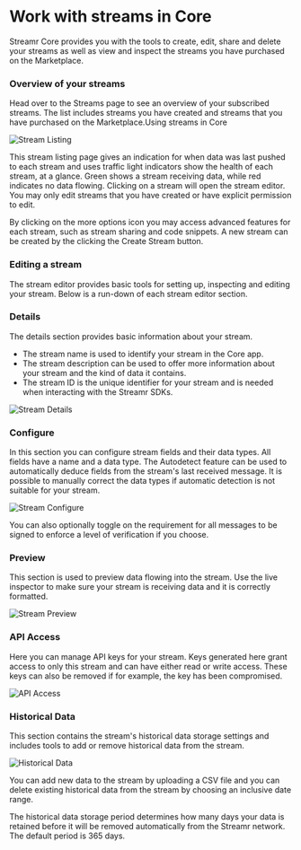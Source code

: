 



# Work with streams in Core
Streamr Core provides you with the tools to create, edit, share and delete your streams as well as view and inspect the streams you have purchased on the Marketplace.

### Overview of your streams
Head over to the <Link to={routes.streams.index()}>Streams page</Link> to see an overview of your subscribed streams. The list includes streams you have created and streams that you have purchased on the Marketplace.Using streams in Core

<Image
  border
  src={StreamListing}
  highResSrc={StreamListing2x}
  alt="Stream Listing"
/>

This stream listing page gives an indication for when data was last pushed to each stream and uses traffic light indicators show the health of each stream, at a glance. Green shows a stream receiving data, while red indicates no data flowing. Clicking on a stream will open the stream editor. You may only edit streams that you have created or have explicit permission to edit.

By clicking on the more options icon you may access advanced features for each stream, such as stream sharing and code snippets. A new stream can be created by the clicking the Create Stream button.

### Editing a stream
The stream editor provides basic tools for setting up, inspecting and editing your stream. Below is a run-down of each stream editor section.

### Details
The details section provides basic information about your stream.

- The stream name is used to identify your stream in the Core app.
- The stream description can be used to offer more information about your stream and the kind of data it contains.
- The stream ID is the unique identifier for your stream and is needed when interacting with the <Link to={docsLinks.sdk}>Streamr SDKs</Link>.

<Image
  src={StreamDetails}
  highResSrc={StreamDetails2x}
  alt="Stream Details"
/>

### Configure
In this section you can configure stream fields and their data types. All fields have a name and a data type. The Autodetect feature can be used to automatically deduce fields from the stream's last received message. It is possible to manually correct the data types if automatic detection is not suitable for your stream.

<Image
  src={StreamConfigure}
  highResSrc={StreamConfigure2x}
  alt="Stream Configure"
/>

You can also optionally toggle on the requirement for all messages to be signed to enforce a level of verification if you choose.

### Preview
This section is used to preview data flowing into the stream. Use the live inspector to make sure your stream is receiving data and it is correctly formatted.

<Image
  src={StreamPreview}
  highResSrc={StreamPreview2x}
  alt="Stream Preview"
/>

### API Access
Here you can manage API keys for your stream. Keys generated here grant access to only this stream and can have either read or write access. These keys can also be removed if for example, the key has been compromised.

<Image
  src={StreamApiAccess}
  highResSrc={StreamApiAccess2x}
  alt="API Access"
/>

### Historical Data
This section contains the stream's historical data storage settings and includes tools to add or remove historical data from the stream.

<Image
  src={StreamHistorical}
  highResSrc={StreamHistorical2x}
  alt="Historical Data"
/>

You can add new data to the stream by uploading a CSV file and you can delete existing historical data from the stream by choosing an inclusive date range.

The historical data storage period determines how many days your data is retained before it will be removed automatically from the Streamr network. The default period is 365 days.
